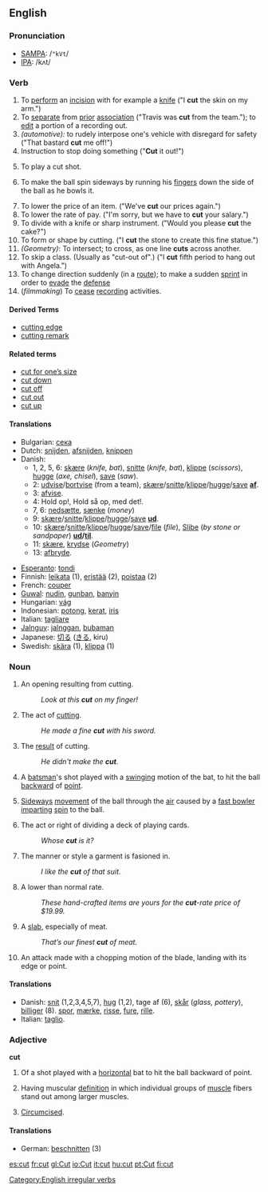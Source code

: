 ==English==

{{rank|real|eye|sun|496|cut|everything|six|comes}}

===Pronunciation===
*[[w:SAMPA|SAMPA]]: /<tt>"kVt</tt>/
*[[w:IPA|IPA]]: /kʌt/

===Verb===
[[Category:English irregular verbs]]
{{en-verb2|'''to cut'''|'''[[cuts]]'''|'''cut'''|'''cut'''|'''[[cutting]]'''}}
# To [[perform]] an [[incision]] with for example a [[knife]] ("I '''cut''' the skin on my arm.")
# To [[separate]] from [[prior]] [[association]] ("Travis was '''cut''' from the team."); to [[edit]] a portion of a recording out.
#''(automotive):'' to rudely interpose one's vehicle with disregard for safety ("That bastard '''cut''' me off!")
# Instruction to stop doing something ("'''Cut''' it out!")
# {{Cricket}} To play a cut shot.
# {{cricket}} To make the ball spin sideways by running his [[finger]]s down the side of the ball as he bowls it.
# To lower the price of an item.  ("We've '''cut''' our prices again.")
# To lower the rate of pay.  ("I'm sorry, but we have to '''cut''' your salary.")
# To divide with a knife or sharp instrument.  ("Would you please '''cut''' the cake?")
# To form or shape by cutting.  ("I '''cut''' the stone to create this fine statue.")
#''(Geometry)'': To intersect; to cross, as one line '''cuts''' across another.
# To skip a class. (Usually as "cut-out of".)  ("I '''cut''' fifth period to hang out with Angela.")
# To change direction suddenly (in a [[route]]); to make a sudden [[sprint]] in order to [[evade]] the [[defense]]
#(''filmmaking'') To [[cease]] [[record]]ing activities.

====Derived Terms====
*[[cutting edge]]
*[[cutting remark]]

====Related terms====
*[[cut for one’s size]]
*[[cut down]]
*[[cut off]]
*[[cut out]]
*[[cut up]]

====Translations====
{{top}}
*Bulgarian: [[сека]]
*Dutch: [[snijden]], [[afsnijden]], [[knippen]]
*Danish:
** 1, 2, 5, 6: [[skære]] (''knife, bat''), [[snitte]] (''knife, bat''), [[klippe]] (''scissors''), [[hugge]] (''axe, chisel''), [[save]] (''saw'').
** 2: [[udvise]]/[[bortvise]] (from a team), [[skære]]/[[snitte]]/[[klippe]]/[[hugge]]/[[save]] '''[[af]]'''.
** 3: [[afvise]].
** 4: Hold op!, Hold så op, med det!. 
** 7, 6: [[nedsætte]], [[sænke]] (''money'')
** 9: [[skære]]/[[snitte]]/[[klippe]]/[[hugge]]/[[save]] '''[[ud]]'''.
** 10: [[skære]]/[[snitte]]/[[klippe]]/[[hugge]]/[[save]]/[[file]] (''file''), [[Slibe]] (''by stone or sandpaper'') '''[[ud]]/[[til]]'''.
** 11: [[skære]], [[krydse]] (''Geometry'')
** 13: [[afbryde]].
{{mid}}
*[[Esperanto]]: [[tondi]]
*Finnish: [[leikata]] (1), [[eristää]] (2), [[poistaa]] (2)
*French: [[couper]]
*[[Guwal]]: [[nudin]], [[gunban]], [[banyin]]
*Hungarian: [[vág]]
*Indonesian: [[potong]], [[kerat]], [[iris]]
*Italian: [[tagliare]]
*[[Jalnguy]]: [[jalnggan]], [[bubaman]]
*Japanese: [[切る]] ([[きる]], kiru)
*Swedish: [[skära]] (1), [[klippa]] (1)
{{bottom}}

===Noun===
{{en-noun|cut|cuts}}
# An opening resulting from cutting.
#:''Look at this '''cut''' on my finger!''
# The act of [[cutting]].
#:''He made a fine '''cut''' with his sword.''
# The [[result]] of cutting.
#:''He didn't make the '''cut'''.''
# {{Cricket}} A [[batsman]]'s shot played with a [[swing]]ing motion of the bat, to hit the ball [[backward]] of [[point]].
# {{Cricket}} [[Sideways]] [[movement]] of the ball through the [[air]] caused by a [[fast bowler]] [[impart]]ing [[spin]] to the ball.
# The act or right of dividing a deck of playing cards.
#:''Whose '''cut''' is it?''
# The manner or style a garment is fasioned in.
#:''I like the '''cut''' of that suit.''
# A lower than normal rate.
#:''These hand-crafted items are yours for the '''cut'''-rate price of $19.99.''
# A [[slab]], especially of meat.
#:''That’s our finest '''cut''' of meat.''
# {{fencing}} An attack made with a chopping motion of the blade, landing with its edge or point.

====Translations====
{{top}}
*Danish: [[snit]] (1,2,3,4,5,7), [[hug]] (1,2), tage af (6), [[skår]] (''glass, pottery''), [[billiger]] (8). [[spor]], [[mærke]], [[risse]], [[fure]], [[rille]].
*Italian: [[taglio]].
{{mid}}
{{bottom}}

===Adjective===
'''cut'''
# {{Cricket}} Of a shot played with a [[horizontal]] bat to hit the ball backward of point.
# {{bodybuilding}} Having muscular [[definition]] in which individual groups of [[muscle]] fibers stand out among larger muscles.
# {{colloquial}} [[Circumcised]].
====Translations====
*German: [[beschnitten]] (3)

[[es:cut]]
[[fr:cut]]
[[gl:Cut]]
[[io:Cut]]
[[it:cut]]
[[hu:cut]]
[[pt:Cut]]
[[fi:cut]]